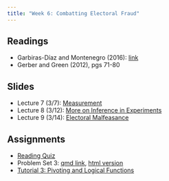 ```yaml
---
title: "Week 6: Combatting Electoral Fraud"
---
```


## Readings

-   Garbiras-Díaz and Montenegro (2016): [link](https://www.aeaweb.org/articles?id=10.1257/aer.20210778)
-   Gerber and Green (2012), pgs 71-80

## Slides

- Lecture 7 (3/7): [Measurement](/lectures/07-survey-measurement/survey_measurement.qmd)
- Lecture 8 (3/12): [More on Inference in Experiments](/lectures/08-ci/inference_ci.qmd)
- Lecture 9 (3/14): [Electoral Malfeasance](/lectures/09-fraud/fraud.qmd)

## Assignments

-   [Reading Quiz](https://canvas.mit.edu/courses/24619/quizzes/39667)
- Problem Set 3: [qmd link](https://www.dropbox.com/scl/fi/h5g4nucqgbt93on11vzt9/pset3.qmd?rlkey=6lbsbro12dcqlflzdt14dnl0o&dl=0), [html version](/psets/pset3.qmd)
-   [Tutorial 3: Pivoting and Logical Functions](https://dhidalgo.shinyapps.io/03-pivoting_logical)
